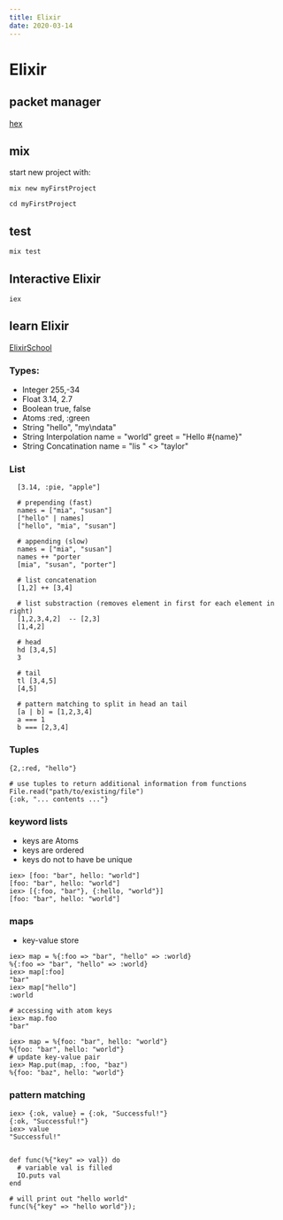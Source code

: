 ```yaml
---
title: Elixir
date: 2020-03-14
---
```


<Layout>

# Elixir

## packet manager

[hex](hex.pm)

## mix

start new project with:

```
mix new myFirstProject

cd myFirstProject

```

## test
 ```
 mix test
 ```


## Interactive Elixir

```
iex
````

## learn Elixir

[ElixirSchool](https://elixirschool.com/en/lessons/basics/basics/)

### Types:
- Integer 
  255,-34
- Float 
  3.14, 2.7
- Boolean
  true, false
- Atoms
  :red, :green
- String
  "hello", "my\ndata"
- String Interpolation
  name = "world"
  greet = "Hello #{name}"
- String Concatination
  name = "lis " <\> "taylor"

### List

  ```
    [3.14, :pie, "apple"]

    # prepending (fast)
    names = ["mia", "susan"]
    ["hello" | names]
    ["hello", "mia", "susan"]  

    # appending (slow)
    names = ["mia", "susan"]
    names ++ "porter
    [mia", "susan", "porter"]  

    # list concatenation
    [1,2] ++ [3,4]

    # list substraction (removes element in first for each element in right)
    [1,2,3,4,2]  -- [2,3]
    [1,4,2]

    # head
    hd [3,4,5]
    3

    # tail
    tl [3,4,5]
    [4,5]

    # pattern matching to split in head an tail
    [a | b] = [1,2,3,4]
    a === 1
    b === [2,3,4] 
  ```

  ### Tuples

```
{2,:red, "hello"}

# use tuples to return additional information from functions
File.read("path/to/existing/file")
{:ok, "... contents ..."}
```

### keyword lists

- keys are Atoms
- keys are ordered
- keys do not to have be unique
```
iex> [foo: "bar", hello: "world"]
[foo: "bar", hello: "world"]
iex> [{:foo, "bar"}, {:hello, "world"}]
[foo: "bar", hello: "world"]
```

### maps

-  key-value store

```
iex> map = %{:foo => "bar", "hello" => :world}
%{:foo => "bar", "hello" => :world}
iex> map[:foo]
"bar"
iex> map["hello"]
:world

# accessing with atom keys
iex> map.foo
"bar"

iex> map = %{foo: "bar", hello: "world"}
%{foo: "bar", hello: "world"}
# update key-value pair
iex> Map.put(map, :foo, "baz")
%{foo: "baz", hello: "world"}
```

### pattern matching

```
iex> {:ok, value} = {:ok, "Successful!"}
{:ok, "Successful!"}
iex> value
"Successful!"


def func(%{"key" => val}) do
  # variable val is filled
  IO.puts val
end

# will print out "hello world"
func(%{"key" => "hello world"});


```

</Layout>

